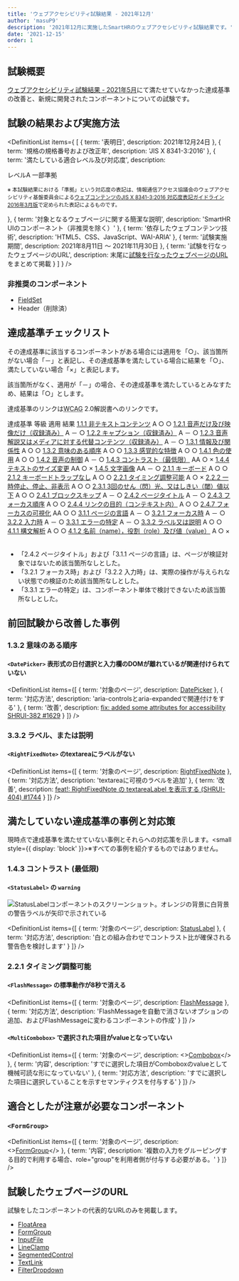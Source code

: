 ```yaml
---
title: 'ウェブアクセシビリティ試験結果 - 2021年12月'
author: 'masuP9'
description: '2021年12月に実施したSmartHRのウェブアクセシビリティ試験結果です。'
date: '2021-12-15'
order: 1
---
```



## 試験概要

[ウェブアクセシビリティ試験結果 - 2021年5月](../202105/)にて満たせていなかった達成基準の改善と、新規に開発されたコンポーネントについての試験です。

## 試験の結果および実施方法

<!-- textlint-disable -->

<DefinitionList items={
  [
    {
      term: '表明日',
      description: <time datatime="2021-12-24">2021年12月24日</time>
    },
    {
      term: '規格の規格番号および改正年',
      description: 'JIS X 8341-3:2016'
    },
    {
      term: '満たしている適合レベル及び対応度',
      description: <div>
        <div>レベルA 一部準拠</div>
        <p><small>※ 本試験結果における「準拠」という対応度の表記は、情報通信アクセス協議会のウェブアクセシビリティ基盤委員会による<a href="https://waic.jp/docs/jis2016/compliance-guidelines/201603/">ウェブコンテンツのJIS X 8341-3:2016 対応度表記ガイドライン 2016年3月版</a>で定められた表記によるものです。</small></p>
        </div>
    },
    {
      term: '対象となるウェブページに関する簡潔な説明',
      description: 'SmartHR UIのコンポーネント（非推奨を除く）'
    },
    {
      term: '依存したウェブコンテンツ技術',
      description: 'HTML5、CSS、JavaScript、WAI-ARIA'
    },
    {
      term: '試験実施期間',
      description: <span><time datatime="2021-08-11">2021年8月11日</time> 〜 <time datatime="2021-11-30">2021年11月30日</time></span>
    },
    {
      term: '試験を行なったウェブページのURL',
      description: <span>末尾に<a href="#h2-5">試験を行なったウェブページのURL</a>をまとめて掲載</span>
    }
  ]
} />

<!-- textlint-enable -->

### 非推奨のコンポーネント

- [FieldSet](https://smarthr-ui.netlify.app/?path=/story/fieldset--all)
- Header（削除済）

## 達成基準チェックリスト

その達成基準に該当するコンポーネントがある場合には適用を「○」、該当箇所がない場合「－」と表記し、その達成基準を満たしている場合に結果を「○」、満たしていない場合「×」と表記します。

該当箇所がなく、適用が「－」の場合、その達成基準を満たしているとみなすため、結果は「○」とします。

達成基準のリンクは<abbr title="Web Contents Accessibility Guidelines">WCAG</abbr> 2.0解説書へのリンクです。

<Table>
  <Head>
    <Row>
      <Cell>達成基準</Cell>
      <Cell>等級</Cell>
      <Cell>適用</Cell>
      <Cell>結果</Cell>
    </Row>
  </Head>
  <Body>

<Row>
    <Cell><a href="https://waic.jp/docs/UNDERSTANDING-WCAG20/text-equiv-all.html">1.1.1 非テキストコンテンツ</a></Cell>
    <Cell>A</Cell>
    <Cell>○</Cell>
    <Cell>○</Cell>
</Row>
<Row>
    <Cell><a href="https://waic.jp/docs/UNDERSTANDING-WCAG20/media-equiv-av-only-alt.html">1.2.1 音声だけ及び映像だけ（収録済み）</a></Cell>
    <Cell>A</Cell>
    <Cell>－</Cell>
    <Cell>○</Cell>
</Row>
<Row>
    <Cell><a href="https://waic.jp/docs/UNDERSTANDING-WCAG20/media-equiv-captions.html">1.2.2 キャプション（収録済み）</a></Cell>
    <Cell>A</Cell>
    <Cell>－</Cell>
    <Cell>○</Cell>
</Row>
<Row>
    <Cell><a href="https://waic.jp/docs/UNDERSTANDING-WCAG20/media-equiv-audio-desc.html">1.2.3 音声解説又はメディアに対する代替コンテンツ（収録済み）</a></Cell>
    <Cell>A</Cell>
    <Cell>－</Cell>
    <Cell>○</Cell>
</Row>
<Row>
    <Cell><a href="https://waic.jp/docs/UNDERSTANDING-WCAG20/content-structure-separation-programmatic.html">1.3.1 情報及び関係性</a></Cell>
    <Cell>A</Cell>
    <Cell>○</Cell>
    <Cell>○</Cell>
</Row>
<Row>
    <Cell><a href="https://waic.jp/docs/UNDERSTANDING-WCAG20/content-structure-separation-sequence.html">1.3.2 意味のある順序</a></Cell>
    <Cell>A</Cell>
    <Cell>○</Cell>
    <Cell>○</Cell>
</Row>
<Row>
    <Cell><a href="https://waic.jp/docs/UNDERSTANDING-WCAG20/content-structure-separation-understanding.html">1.3.3 感覚的な特徴</a></Cell>
    <Cell>A</Cell>
    <Cell>○</Cell>
    <Cell>○</Cell>
</Row>
<Row>
    <Cell><a href="https://waic.jp/docs/WCAG21/Understanding/use-of-color.html">1.4.1 色の使用</a></Cell>
    <Cell>A</Cell>
    <Cell>○</Cell>
    <Cell>○</Cell>
</Row>
<Row>
    <Cell><a href="https://waic.jp/docs/UNDERSTANDING-WCAG20/visual-audio-contrast-dis-audio.html">1.4.2 音声の制御</a></Cell>
    <Cell>A</Cell>
    <Cell>－</Cell>
    <Cell>○</Cell>
</Row>
<Row>
    <Cell><a href="https://waic.jp/docs/WCAG21/Understanding/contrast-minimum.html">1.4.3 コントラスト（最低限）</a></Cell>
    <Cell>AA</Cell>
    <Cell>○</Cell>
    <Cell>×</Cell>
</Row>
<Row>
    <Cell><a href="https://waic.jp/docs/WCAG21/Understanding/resize-text.html">1.4.4 テキストのサイズ変更</a></Cell>
    <Cell>AA</Cell>
    <Cell>○</Cell>
    <Cell>×</Cell>
</Row>
<Row>
    <Cell><a href="https://waic.jp/docs/WCAG21/Understanding/images-of-text.html">1.4.5 文字画像</a></Cell>
    <Cell>AA</Cell>
    <Cell>－</Cell>
    <Cell>○</Cell>
</Row>
<Row>
    <Cell><a href="https://waic.jp/docs/WCAG21/Understanding/keyboard.html">2.1.1 キーボード</a></Cell>
    <Cell>A</Cell>
    <Cell>○</Cell>
    <Cell>○</Cell>
</Row>
<Row>
    <Cell><a href="https://waic.jp/docs/WCAG21/Understanding/no-keyboard-trap.html">2.1.2 キーボードトラップなし</a></Cell>
    <Cell>A</Cell>
    <Cell>○</Cell>
    <Cell>○</Cell>
</Row>
<Row>
    <Cell><a href="https://waic.jp/docs/UNDERSTANDING-WCAG20/time-limits-required-behaviors.html">2.2.1 タイミング調整可能</a></Cell>
    <Cell>A</Cell>
    <Cell>○</Cell>
    <Cell>×</Cell>
</Row>
<Row>
    <Cell><a href="https://waic.jp/docs/UNDERSTANDING-WCAG20/time-limits-pause.html">2.2.2 一時停止、停止、非表示</a></Cell>
    <Cell>A</Cell>
    <Cell>○</Cell>
    <Cell>○</Cell>
</Row>
<Row>
    <Cell><a href="https://waic.jp/docs/UNDERSTANDING-WCAG20/seizure-does-not-violate.html">2.3.1 3回のせん（閃）光、又はしきい（閾）値以下</a></Cell>
    <Cell>A</Cell>
    <Cell>○</Cell>
    <Cell>○</Cell>
</Row>
<Row>
    <Cell><a href="https://waic.jp/docs/UNDERSTANDING-WCAG20/navigation-mechanisms-skip.html">2.4.1 ブロックスキップ</a></Cell>
    <Cell>A</Cell>
    <Cell>－</Cell>
    <Cell>○</Cell>
</Row>
<Row>
    <Cell><a href="https://waic.jp/docs/UNDERSTANDING-WCAG20/navigation-mechanisms-title.html">2.4.2 ページタイトル</a></Cell>
    <Cell>A</Cell>
    <Cell>－</Cell>
    <Cell>○</Cell>
</Row>
<Row>
    <Cell><a href="https://waic.jp/docs/WCAG21/Understanding/focus-order.html">2.4.3 フォーカス順序</a></Cell>
    <Cell>A</Cell>
    <Cell>○</Cell>
    <Cell>○</Cell>
</Row>
<Row>
    <Cell><a href="https://waic.jp/docs/WCAG21/Understanding/link-purpose-in-context.html">2.4.4 リンクの目的（コンテキスト内）</a></Cell>
    <Cell>A</Cell>
    <Cell>○</Cell>
    <Cell>○</Cell>
</Row>
<Row>
    <Cell><a href="https://waic.jp/docs/WCAG21/Understanding/focus-visible.html">2.4.7 フォーカスの可視化</a></Cell>
    <Cell>AA</Cell>
    <Cell>○</Cell>
    <Cell>○</Cell>
</Row>
<Row>
    <Cell><a href="https://waic.jp/docs/UNDERSTANDING-WCAG20/meaning-doc-lang-id.html">3.1.1 ページの言語</a></Cell>
    <Cell>A</Cell>
    <Cell>－</Cell>
    <Cell>○</Cell>
</Row>
<Row>
    <Cell><a href="https://waic.jp/docs/WCAG21/Understanding/on-focus.html">3.2.1 フォーカス時</a></Cell>
    <Cell>A</Cell>
    <Cell>－</Cell>
    <Cell>○</Cell>
</Row>
<Row>
    <Cell><a href="https://waic.jp/docs/WCAG21/Understanding/on-input.html">3.2.2 入力時</a></Cell>
    <Cell>A</Cell>
    <Cell>－</Cell>
    <Cell>○</Cell>
</Row>
<Row>
    <Cell><a href="https://waic.jp/docs/WCAG21/Understanding/error-identification.html">3.3.1 エラーの特定</a></Cell>
    <Cell>A</Cell>
    <Cell>－</Cell>
    <Cell>○</Cell>
</Row>
<Row>
    <Cell><a href="https://waic.jp/docs/WCAG21/Understanding/labels-or-instructions.html">3.3.2 ラベル又は説明</a></Cell>
    <Cell>A</Cell>
    <Cell>○</Cell>
    <Cell>○</Cell>
</Row>
<Row>
    <Cell><a href="https://waic.jp/docs/WCAG21/Understanding/parsing.html">4.1.1 構文解析</a></Cell>
    <Cell>A</Cell>
    <Cell>○</Cell>
    <Cell>○</Cell>
</Row>
<Row>
    <Cell><a href="https://waic.jp/docs/WCAG21/Understanding/name-role-value.html">4.1.2 名前（name），役割（role）及び値（value）</a></Cell>
    <Cell>A</Cell>
    <Cell>○</Cell>
    <Cell>×</Cell>
</Row>
  </Body>
</Table>

- 「2.4.2 ページタイトル」および「3.1.1 ページの言語」は、ページが検証対象ではないため該当箇所なしとした。
- 「3.2.1 フォーカス時」および「3.2.2 入力時」は、実際の操作が与えられない状態での検証のため該当箇所なしとした。
- 「3.3.1 エラーの特定」は、コンポーネント単体で検討できないため該当箇所なしとした。


## 前回試験から改善した事例

### 1.3.2 意味のある順序

#### `<DatePicker>` 表形式の日付選択と入力欄のDOMが離れているが関連付けられていない

<!-- textlint-disable -->

<DefinitionList items={[
  {
    term: '対象のページ',
    description: <a href="https://smarthr-ui.netlify.app/iframe.html?id=datepicker">DatePicker</a>
  },
  {
    term: '対応方法',
    description: 'aria-controlsとaria-expandedで関連付けをする'
  },
  {
    term: '改善',
    description: <a href="https://github.com/kufu/smarthr-ui/pull/1629">fix: added some attributes for accessibility SHRUI-382
#1629</a>
  }
  ]} />

<!-- textlint-enable -->

### 3.3.2 ラベル、または説明

#### `<RightFixedNote>` のtextareaにラベルがない

<!-- textlint-disable -->

<DefinitionList items={[
  {
    term: '対象のページ',
    description: <a href="https://smarthr-ui.netlify.app/?path=/story/rightfixednote--all">RightFixedNote</a>
  },
  {
    term: '対応方法',
    description: 'textareaに可視のラベルを追加'
  },
  {
    term: '改善',
    description: <a href="https://github.com/kufu/smarthr-ui/pull/1744">feat!: RightFixedNote の textareaLabel を表示する (SHRUI-404) #1744</a>
  }
  ]} />

<!-- textlint-enable -->

## 満たしていない達成基準の事例と対応策

現時点で達成基準を満たせていない事例とそれらへの対応策を示します。<small style={{ display: 'block' }}>※すべての事例を紹介するものではありません。</small>

### 1.4.3 コントラスト (最低限)

#### `<StatusLabel>` の `warning`

![StatusLabelコンポーネントのスクリーンショット。オレンジの背景に白背景の警告ラベルが矢印で示されている](./images/1.4.3-2_statuslabel1.png)

<!-- textlint-disable -->

<DefinitionList items={[
  {
    term: '対象のページ',
    description: <a href="https://smarthr-ui.netlify.app/iframe.html?id=statuslabel">StatusLabel</a>
  },
  {
    term: '対応方法',
    description: '白との組み合わせでコントラスト比が確保される警告色を検討します'
  }
  ]} />

<!-- textlint-enable -->

### 2.2.1 タイミング調整可能

#### `<FlashMessage>` の標準動作が8秒で消える

<!-- textlint-disable -->

<DefinitionList items={[
  {
    term: '対象のページ',
    description: <a href="https://smarthr-ui.netlify.app/iframe.html?id=flashmessage--demo">FlashMessage</a>
  },
  {
    term: '対応方法',
    description: 'FlashMessageを自動で消さないオプションの追加、およびFlashMessageに変わるコンポーネントの作成'
  }
  ]} />

<!-- textlint-enable -->

#### `<MultiCombobox>` で選択された項目がvalueとなっていない

<!-- textlint-disable -->

<DefinitionList items={[
  {
    term: '対象のページ',
    description: <><a href="https://smarthr-ui.netlify.app/iframe.html?id=combobox">Combobox</a></>
  },
  {
    term: '内容',
    description: 'すでに選択した項目がComboboxのvalueとして機械可読な形になっていない'
  },
  {
    term: '対応方法',
    description: 'すでに選択した項目に選択していることを示すセマンティクスを付与する'
  }
  ]} />

<!-- textlint-enable -->

## 適合としたが注意が必要なコンポーネント

### `<FormGroup>`

<!-- textlint-disable -->

<DefinitionList items={[
  {
    term: '対象のページ',
    description: <><a href="https://smarthr-ui.netlify.app/?path=/story/formgroup--all">FormGroup</a></>
  },
  {
    term: '内容',
    description: '複数の入力をグルーピングする目的で利用する場合、role="group"を利用者側が付与する必要がある。'
  }
  ]} />

## 試験したウェブページのURL

<!-- textlint-enable -->

試験をしたコンポーネントの代表的なURLのみを掲載します。

- [FloatArea](https://smarthr-ui.netlify.app/?path=/story/floatarea--all)
- [FormGroup](https://smarthr-ui.netlify.app/?path=/story/formgroup--all)
- [InputFile](https://smarthr-ui.netlify.app/?path=/story/inputfile--all)
- [LineClamp](https://smarthr-ui.netlify.app/?path=/story/lineclamp--all)
- [SegmentedControl](https://smarthr-ui.netlify.app/?path=/story/segmentedcontrol--all)
- [TextLink](https://smarthr-ui.netlify.app/?path=/story/textarea--all)
- [FilterDropdown](https://smarthr-ui.netlify.app/?path=/story/filterdropdown--default)
